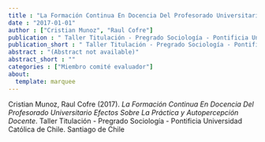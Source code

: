 ```yaml
---
title : "La Formación Continua En Docencia Del Profesorado Universitario Efectos Sobre La Práctica y Autopercepción Docente"
date : "2017-01-01"
author : ["Cristian Munoz", "Raul Cofre"]
publication : " Taller Titulación - Pregrado Sociología - Pontificia Universidad Católica de Chile. Santiago de Chile"
publication_short : " Taller Titulación - Pregrado Sociología - Pontificia Universidad Católica de Chile. Santiago de Chile"
abstract : "(Abstract not available)"
abstract_short : ""
categories : ["Miembro comité evaluador"]
about:
  template: marquee
---
```



::: {.callout-note title="How to cite this work"}

Cristian Munoz, Raul Cofre (2017). *La Formación Continua En Docencia Del Profesorado Universitario Efectos Sobre La Práctica y Autopercepción Docente*.  Taller Titulación - Pregrado Sociología - Pontificia Universidad Católica de Chile. Santiago de Chile

:::


